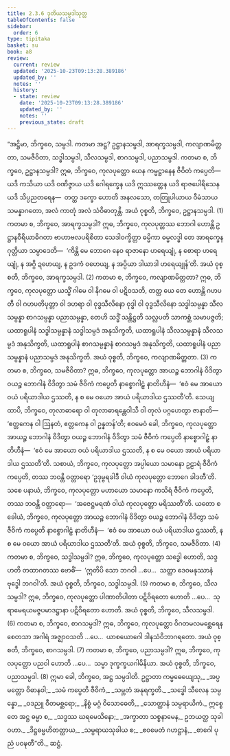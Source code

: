 ```yaml
---
title: 2.3.6 ဒုတိယသမ္ပဒါသုတ္တ
tableOfContents: false
sidebar:
  order: 6
type: tipitaka
basket: su
book: a8
review:
  current: review
  updated: '2025-10-23T09:13:28.389186'
  updated_by: ''
  notes: ''
  history:
  - state: review
    date: '2025-10-23T09:13:28.389186'
    updated_by: ''
    notes: ''
    previous_state: draft
---
```



<ReviewStatus review={frontmatter.review} showDetails={true} />

<HypothesisAnnotation frontmatter={frontmatter} />

<DynamicBreadcrumb />

<Division number="76" book="a8" e="ch" v="17" p="141">

<Paragraph number="751" book="a8">
“အဋ္ဌိမာ, ဘိက္ခဝေ, သမ္ပဒါ. ကတမာ အဋ္ဌ? ဥဋ္ဌာနသမ္ပဒါ, အာရက္ခသမ္ပဒါ, ကလျာဏမိတ္တတာ, သမဇီဝိတာ, သဒ္ဓါသမ္ပဒါ, သီလသမ္ပဒါ, စာဂသမ္ပဒါ, ပညာသမ္ပဒါ. ကတမာ စ, ဘိက္ခဝေ, ဥဋ္ဌာနသမ္ပဒါ? ဣဓ, ဘိက္ခဝေ, ကုလပုတ္တော ယေန ကမ္မဋ္ဌာနေန ဇီဝိတံ ကပ္ပေတိ—  ယဒိ ကသိယာ ယဒိ ဝဏိဇ္ဇာယ ယဒိ ဂေါရက္ခေန ယဒိ ဣဿတ္တေန ယဒိ ရာဇပေါရိသေန ယဒိ သိပ္ပညတရေန—  တတ္ထ ဒက္ခော ဟောတိ အနလသော, တတြုပါယာယ ဝီမံသာယ သမန္နာဂတော, အလံ ကာတုံ အလံ သံဝိဓာတုန္တိ. အယံ ဝုစ္စတိ, ဘိက္ခဝေ, ဥဋ္ဌာနသမ္ပဒါ. (1)
</Paragraph>

<Paragraph number="752" book="a8">
ကတမာ စ, ဘိက္ခဝေ, အာရက္ခသမ္ပဒါ? ဣဓ, ဘိက္ခဝေ, ကုလပုတ္တဿ ဘောဂါ ဟောန္တိ ဥဋ္ဌာနဝီရိယာဓိဂတာ ဗာဟာဗလပရိစိတာ သေဒါဝက္ခိတ္တာ ဓမ္မိကာ ဓမ္မလဒ္ဓါ တေ အာရက္ခေန ဂုတ္တိယာ သမ္ပာဒေတိ—  ‘ကိန္တိ မေ ဘောဂေ နေဝ ရာဇာနော ဟရေယျုံ, န စောရာ ဟရေယျုံ, န အဂ္ဂိ ဍဟေယျ, န ဥဒကံ ဝဟေယျ, န အပ္ပိယာ ဒါယာဒါ ဟရေယျုန်’တိ. အယံ ဝုစ္စတိ, ဘိက္ခဝေ, အာရက္ခသမ္ပဒါ. (2)
</Paragraph>

<Paragraph number="753" book="a8">
ကတမာ စ, ဘိက္ခဝေ, ကလျာဏမိတ္တတာ? ဣဓ, ဘိက္ခဝေ, ကုလပုတ္တော ယသ္မိံ ဂါမေ ဝါ နိဂမေ ဝါ ပဋိဝသတိ, တတ္ထ ယေ တေ ဟောန္တိ ဂဟပတီ ဝါ ဂဟပတိပုတ္တာ ဝါ ဒဟရာ ဝါ ဝုဒ္ဓသီလိနော ဝုဒ္ဓါ ဝါ ဝုဒ္ဓသီလိနော သဒ္ဓါသမ္ပန္နာ သီလသမ္ပန္နာ စာဂသမ္ပန္နာ ပညာသမ္ပန္နာ, တေဟိ သဒ္ဓိံ သန္တိဋ္ဌတိ သလ္လပတိ သာကစ္ဆံ သမာပဇ္ဇတိ; ယထာရူပါနံ သဒ္ဓါသမ္ပန္နာနံ သဒ္ဓါသမ္ပဒံ အနုသိက္ခတိ, ယထာရူပါနံ သီလသမ္ပန္နာနံ သီလသမ္ပဒံ အနုသိက္ခတိ, ယထာရူပါနံ စာဂသမ္ပန္နာနံ စာဂသမ္ပဒံ အနုသိက္ခတိ, ယထာရူပါနံ ပညာသမ္ပန္နာနံ ပညာသမ္ပဒံ အနုသိက္ခတိ. အယံ ဝုစ္စတိ, ဘိက္ခဝေ, ကလျာဏမိတ္တတာ. (3)
</Paragraph>

<Paragraph number="754" book="a8">
ကတမာ စ, ဘိက္ခဝေ, သမဇီဝိတာ? ဣဓ, ဘိက္ခဝေ, ကုလပုတ္တော အာယဉ္စ ဘောဂါနံ ဝိဒိတွာ ဝယဉ္စ ဘောဂါနံ ဝိဒိတွာ သမံ ဇီဝိကံ ကပ္ပေတိ နာစ္စောဂါဠှံ နာတိဟီနံ—  ‘ဧဝံ မေ အာယော ဝယံ ပရိယာဒါယ ဌဿတိ, န စ မေ ဝယော အာယံ ပရိယာဒါယ ဌဿတီ’တိ. သေယျထာပိ, ဘိက္ခဝေ, တုလာဓာရော ဝါ တုလာဓာရန္တေဝါသီ ဝါ တုလံ ပဂ္ဂဟေတွာ ဇာနာတိ—  ‘ဧတ္တကေန ဝါ ဩနတံ, ဧတ္တကေန ဝါ ဥန္နတန်’တိ; ဧဝမေဝံ ခေါ, ဘိက္ခဝေ, ကုလပုတ္တော အာယဉ္စ ဘောဂါနံ ဝိဒိတွာ ဝယဉ္စ ဘောဂါနံ ဝိဒိတွာ သမံ ဇီဝိကံ ကပ္ပေတိ နာစ္စောဂါဠှံ နာတိဟီနံ—  ‘ဧဝံ မေ အာယော ဝယံ ပရိယာဒါယ ဌဿတိ, န စ မေ ဝယော အာယံ ပရိယာဒါယ ဌဿတီ’တိ. သစာယံ, ဘိက္ခဝေ, ကုလပုတ္တော အပ္ပါယော သမာနော ဥဠာရံ ဇီဝိကံ ကပ္ပေတိ, တဿ ဘဝန္တိ ဝတ္တာရော ‘ဥဒုမ္ဗရခါဒီ ဝါယံ ကုလပုတ္တော ဘောဂေ ခါဒတီ’တိ. သစေ ပနာယံ, ဘိက္ခဝေ, ကုလပုတ္တော မဟာယော သမာနော ကသိရံ ဇီဝိကံ ကပ္ပေတိ, တဿ ဘဝန္တိ ဝတ္တာရော—  ‘အဇေဋ္ဌမရဏံ ဝါယံ ကုလပုတ္တော မရိဿတီ’တိ. ယတော စ ခေါယံ, ဘိက္ခဝေ, ကုလပုတ္တော အာယဉ္စ ဘောဂါနံ ဝိဒိတွာ ဝယဉ္စ ဘောဂါနံ ဝိဒိတွာ သမံ ဇီဝိကံ ကပ္ပေတိ နာစ္စောဂါဠှံ နာတိဟီနံ—  ‘ဧဝံ မေ အာယော ဝယံ ပရိယာဒါယ ဌဿတိ, န စ မေ ဝယော အာယံ ပရိယာဒါယ ဌဿတီ’တိ. အယံ ဝုစ္စတိ, ဘိက္ခဝေ, သမဇီဝိတာ. (4)
</Paragraph>

<Paragraph number="755" book="a8">
ကတမာ စ, ဘိက္ခဝေ, သဒ္ဓါသမ္ပဒါ? ဣဓ, ဘိက္ခဝေ, ကုလပုတ္တော သဒ္ဓေါ ဟောတိ, သဒ္ဒဟတိ တထာဂတဿ ဗောဓိံ—  ‘ဣတိပိ သော ဘဂဝါ …ပေ…  သတ္ထာ ဒေဝမနုဿာနံ ဗုဒ္ဓေါ ဘဂဝါ’တိ. အယံ ဝုစ္စတိ, ဘိက္ခဝေ, သဒ္ဓါသမ္ပဒါ. (5)
</Paragraph>

<Paragraph number="756" book="a8">
ကတမာ စ, ဘိက္ခဝေ, သီလသမ္ပဒါ? ဣဓ, ဘိက္ခဝေ, ကုလပုတ္တော ပါဏာတိပါတာ ပဋိဝိရတော ဟောတိ …ပေ…  သုရာမေရယမဇ္ဇပမာဒဋ္ဌာနာ ပဋိဝိရတော ဟောတိ. အယံ ဝုစ္စတိ, ဘိက္ခဝေ, သီလသမ္ပဒါ. (6)
</Paragraph>

<Paragraph number="757" book="a8">
ကတမာ စ, ဘိက္ခဝေ, စာဂသမ္ပဒါ? ဣဓ, ဘိက္ခဝေ, ကုလပုတ္တော ဝိဂတမလမစ္ဆေရေန စေတသာ အဂါရံ အဇ္ဈာဝသတိ …ပေ…  ယာစယောဂေါ ဒါနသံဝိဘာဂရတော. အယံ ဝုစ္စတိ, ဘိက္ခဝေ, စာဂသမ္ပဒါ. (7)
</Paragraph>

<Paragraph number="758" book="a8">
ကတမာ စ, ဘိက္ခဝေ, ပညာသမ္ပဒါ? ဣဓ, ဘိက္ခဝေ, ကုလပုတ္တော ပညဝါ ဟောတိ …ပေ…  သမ္မာ ဒုက္ခက္ခယဂါမိနိယာ. အယံ ဝုစ္စတိ, ဘိက္ခဝေ, ပညာသမ္ပဒါ. (8)
</Paragraph>

<Paragraph number="759" book="a8">
ဣမာ ခေါ, ဘိက္ခဝေ, အဋ္ဌ သမ္ပဒါတိ.
</Paragraph>

<Paragraph number="760" type="verses" book="a8">
ဥဋ္ဌာတာ ကမ္မဓေယျေသု,_  
_အပ္ပမတ္တော ဝိဓာနဝါ;_  
_သမံ ကပ္ပေတိ ဇီဝိကံ,_  
_သမ္ဘတံ အနုရက္ခတိ._  

</Paragraph>

<Paragraph number="761" type="verses" book="a8">
_သဒ္ဓေါ သီလေန သမ္ပန္နော,_  
_ဝဒညူ ဝီတမစ္ဆရော;_  
_နိစ္စံ မဂ္ဂံ ဝိသောဓေတိ,_  
_သောတ္ထာနံ သမ္ပရာယိကံ._  

</Paragraph>

<Paragraph number="762" book="a8">
ဣစ္စေတေ အဋ္ဌ ဓမ္မာ စ,_  
_သဒ္ဓဿ ဃရမေသိနော;_  
_အက္ခာတာ သစ္စနာမေန,_  
ဥဘယတ္ထ သုခါဝဟာ._  

</Paragraph>

<Paragraph number="763" type="verses" book="a8">
_ဒိဋ္ဌဓမ္မဟိတတ္ထာယ,_  
_သမ္ပရာယသုခါယ စ;_  
_ဧဝမေတံ ဂဟဋ္ဌာနံ,_  
_စာဂေါ ပုညံ ပဝဍ္ဎတီ”တိ._  


</Paragraph>
</Division>

<Paragraph number="764" type="center" book="a8">
ဆဋ္ဌံ.
</Paragraph>
